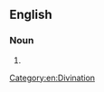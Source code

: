 ==English==

===Noun===
{{en-noun|-}}

# {{alternative form of|en|arithmancy}}

[[Category:en:Divination]]
